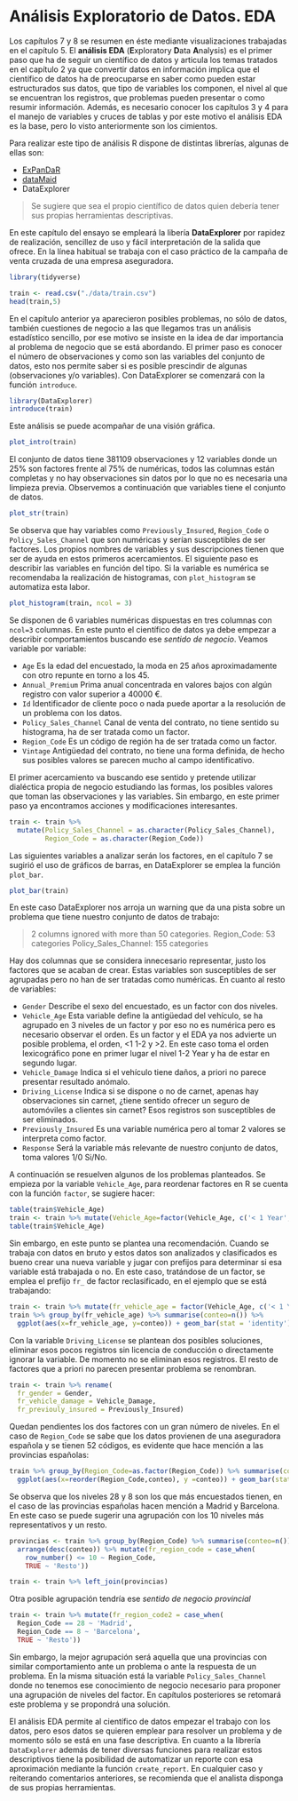 # Análisis Exploratorio de Datos. EDA {#analisis-exploratorio-datos-EDA}

Los capítulos 7 y 8 se resumen en éste mediante visualizaciones trabajadas en el capítulo 5. El **análisis EDA** (**E**xploratory **D**ata **A**nalysis) es el primer paso que ha de seguir un científico de datos y articula los temas tratados en el capítulo 2 ya que convertir datos en información implica que el científico de datos ha de preocuparse en saber como pueden estar estructurados sus datos, que tipo de variables los componen, el nivel al que se encuentran los registros, que problemas pueden presentar  o como resumir información. Además, es necesario conocer los capítulos 3 y 4 para el manejo de variables y cruces de tablas y por este motivo el análisis EDA es la base, pero lo visto anteriormente son los cimientos. 

Para realizar este tipo de análisis R dispone de distintas librerías, algunas de ellas son:

* [ExPanDaR](https://joachim-gassen.github.io/ExPanDaR/)
* [dataMaid](https://github.com/ekstroem/dataMaid)
* DataExplorer

> Se sugiere que sea el propio científico de datos quien debería tener sus propias herramientas descriptivas.

En este capítulo del ensayo se empleará la libería **DataExplorer** por rapidez de realización, sencillez de uso y fácil interpretación de la salida que ofrece. En la línea habitual se trabaja con el caso práctico de la campaña de venta cruzada de una empresa aseguradora.

```r
library(tidyverse)

train <- read.csv("./data/train.csv")
head(train,5)
```

En el capítulo anterior ya aparecieron posibles problemas, no sólo de datos, también cuestiones de negocio a las que llegamos tras un análisis estadístico sencillo, por ese motivo se insiste en la idea de dar importancia al problema de negocio que se está abordando. El primer paso es conocer el número de observaciones y como son las variables del conjunto de datos, esto nos permite saber si es posible prescindir de algunas (observaciones y/o variables). Con DataExplorer se comenzará con la función `introduce`.

```r
library(DataExplorer)
introduce(train)
```

Este análisis se puede acompañar de una visión gráfica.


```r
plot_intro(train)
```

El conjunto de datos tiene 381109 observaciones y 12 variables donde un 25% son factores frente al 75% de numéricas, todos las columnas están completas y no hay observaciones sin datos por lo que no es necesaria una limpieza previa. Observemos a continuación que variables tiene el conjunto de datos.

```r
plot_str(train)
```

Se observa que hay variables como  `Previously_Insured`, `Region_Code` o `Policy_Sales_Channel` que son numéricas y serían susceptibles de ser factores. Los propios nombres de variables y sus descripciones tienen que ser de ayuda en estos primeros acercamientos. El siguiente paso es describir las variables en función del tipo. Si la variable es numérica se recomendaba la realización de histogramas, con `plot_histogram` se automatiza esta labor.

```r
plot_histogram(train, ncol = 3)
```

Se disponen de 6 variables numéricas dispuestas en tres columnas con `ncol=3` columnas. En este punto el científico de datos ya debe empezar a describir comportamientos buscando ese _sentido de negocio_. Veamos variable por variable:

* `Age` Es la edad del encuestado, la moda en 25 años aproximadamente con otro repunte en torno a los 45. 
* `Annual_Premium` Prima anual concentrada en valores bajos con algún registro con valor superior a 40000 €.
* `Id` Identificador de cliente poco o nada puede aportar a la resolución de un problema con los datos. 
* `Policy_Sales_Channel` Canal de venta del contrato, no tiene sentido su histograma, ha de ser tratada como un factor. 
* `Region_Code` Es un código de región ha de ser tratada como un factor.
* `Vintage` Antigüedad del contrato, no tiene una forma definida, de hecho sus posibles valores se parecen mucho al campo identificativo. 

El primer acercamiento va buscando ese sentido y pretende utilizar dialéctica propia de negocio estudiando las formas, los posibles valores que toman las observaciones y las variables. Sin embargo, en este primer paso ya encontramos acciones y modificaciones interesantes.

```r
train <- train %>% 
  mutate(Policy_Sales_Channel = as.character(Policy_Sales_Channel),
         Region_Code = as.character(Region_Code))
```

Las siguientes variables a analizar serán los factores, en el capítulo 7 se sugirió el uso de gráficos de barras, en DataExplorer se emplea la función `plot_bar`. 

```r
plot_bar(train)
```

En este caso DataExplorer nos arroja un warning que da una pista sobre un problema que tiene nuestro conjunto de datos de trabajo:

>2 columns ignored with more than 50 categories.
Region_Code: 53 categories
Policy_Sales_Channel: 155 categories

Hay dos columnas que se considera innecesario representar, justo los factores que se acaban de crear. Estas variables son susceptibles de ser agrupadas pero no han de ser tratadas como numéricas. En cuanto al resto de variables:

* `Gender` Describe el sexo del encuestado, es un factor con dos niveles.
* `Vehicle_Age` Esta variable define la antigüedad del vehículo, se ha agrupado en 3 niveles de un factor y por eso no es numérica pero es necesario observar el orden. Es un factor y el EDA ya nos advierte un posible problema, el orden, <1 1-2 y >2. En este caso toma el orden lexicográfico pone en primer lugar el nivel 1-2 Year y ha de estar en segundo lugar. 
* `Vehicle_Damage` Indica si el vehículo tiene daños, a priori no parece presentar resultado anómalo.
* `Driving_License` Indica si se dispone o no de carnet, apenas hay observaciones sin carnet, ¿tiene sentido ofrecer un seguro de automóviles a clientes sin carnet? Esos registros son susceptibles de ser eliminados.
* `Previously_Insured` Es una variable numérica pero al tomar 2 valores se interpreta como factor. 
* `Response` Será la variable más relevante de nuestro conjunto de datos, toma valores 1/0 Si/No.

A continuación se resuelven algunos de los problemas planteados. Se empieza por la variable `Vehicle_Age`, para reordenar factores en R se cuenta con la función `factor`, se sugiere hacer:

```r
table(train$Vehicle_Age)
train <- train %>% mutate(Vehicle_Age=factor(Vehicle_Age, c('< 1 Year','1-2 Year','> 2 Years')))
table(train$Vehicle_Age)
```

Sin embargo, en este punto se plantea una recomendación. Cuando se trabaja con datos en bruto y estos datos son analizados y clasificados es bueno crear una nueva variable y jugar con prefijos para determinar si esa variable está trabajada o no. En este caso, tratándose de un factor, se emplea el prefijo `fr_` de factor reclasificado, en el ejemplo que se está trabajando:

```r
train <- train %>% mutate(fr_vehicle_age = factor(Vehicle_Age, c('< 1 Year','1-2 Year','> 2 Years')))
train %>% group_by(fr_vehicle_age) %>% summarise(conteo=n()) %>% 
  ggplot(aes(x=fr_vehicle_age, y=conteo)) + geom_bar(stat = 'identity')
```

Con la variable `Driving_License` se plantean dos posibles soluciones, eliminar esos pocos registros sin licencia de conducción o directamente ignorar la variable. De momento no se eliminan esos registros. El resto de factores que a priori no parecen presentar problema se renombran.

```r
train <- train %>% rename(
  fr_gender = Gender,
  fr_vehicle_damage = Vehicle_Damage, 
  fr_previouly_insured = Previously_Insured)
```

Quedan pendientes los dos factores con un gran número de niveles. En el caso de `Region_Code` se sabe que los datos provienen de una aseguradora española y se tienen 52 códigos, es evidente que hace mención a las provincias españolas:

```r
train %>% group_by(Region_Code=as.factor(Region_Code)) %>% summarise(conteo=n()) %>% 
  ggplot(aes(x=reorder(Region_Code,conteo), y =conteo)) + geom_bar(stat = 'Identity') + coord_flip() 
```

Se observa que los niveles 28 y 8 son los que más encuestados tienen, en el caso de las provincias españolas hacen mención a Madrid y Barcelona. En este caso se puede sugerir una agrupación con los 10 niveles más representativos y un resto. 

```r
provincias <- train %>% group_by(Region_Code) %>% summarise(conteo=n()) %>% 
  arrange(desc(conteo)) %>% mutate(fr_region_code = case_when(
    row_number() <= 10 ~ Region_Code,
    TRUE ~ 'Resto'))

train <- train %>% left_join(provincias)
```

Otra posible agrupación tendría ese _sentido de negocio provincial_

```r
train <- train %>% mutate(fr_region_code2 = case_when(
  Region_Code == 28 ~ 'Madrid',
  Region_Code == 8 ~ 'Barcelona',
  TRUE ~ 'Resto'))
```

Sin embargo, la mejor agrupación será aquella que una provincias con similar comportamiento ante un problema o ante la respuesta de un problema. En la misma situación está la variable `Policy_Sales_Channel` donde no tenemos ese conocimiento de negocio necesario para proponer una agrupación de niveles del factor. En capítulos posteriores se retomará este problema y se propondrá una solución. 

El análisis EDA permite al científico de datos empezar el trabajo con los datos, pero esos datos se quieren emplear para resolver un problema y de momento sólo se está en una fase descriptiva. En cuanto a la librería `DataExplorer` además de tener diversas funciones para realizar estos descriptivos tiene la posibilidad de automatizar un reporte con esa aproximación mediante la función `create_report`. En cualquier caso y reiterando comentarios anteriores, se recomienda que el analista disponga de sus propias herramientas. 
